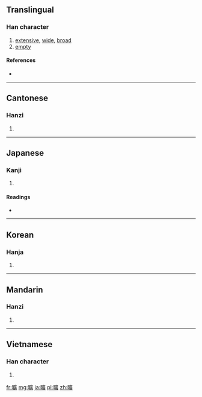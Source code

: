 {{also|旷|昿}}
==Translingual==

===Han character===
{{Han char|rn=72|rad=日|as=15|sn=19|four=6008<sub>6</sub>|canj=日戈廿金 (AITC)}}

# [[extensive]], [[wide]], [[broad]]
# [[empty]]

====References====
* {{Han ref|kx=0501.240|dkj=14245|dj=0871.330|hdz=21539.170|uh=66E0|ud=26336|bh=C36D|bd=50029}}

----

==Cantonese==

===Hanzi===
{{yue-hanzi|jyut=|y=kwong3|sim=旷}}

# {{defn|Cantonese|sort=日15}}

----

==Japanese==

===Kanji===
{{ja-kanji|grade=|rs=日15}}

# {{defn|Japanese|sort=日15}}

====Readings====
* {{ja-readings|on=[[こう]] (kō)|kun=[[あきらか]] (akiraka), [[むなしい]] (munashii)}}

----

==Korean==

===Hanja===
{{ko-hanja|hangeul=광|eumhun=|rv=gwang|mr=kwang|y=kwang}}

# {{defn|Korean|sort=日15}}

----

==Mandarin==

===Hanzi===
{{cmn-hanzi|sim=旷|pin=[[kuàng]] ([[kuang4]])|wg=k'uang<sup>4</sup>}}

# {{defn|Mandarin|sort=日15}}

----

==Vietnamese==

===Han character===
{{vi-hantu|[[khoáng]], [[khoảng]], [[quãng]], [[thoáng]]|rs=日15}}

# {{defn|Vietnamese|sort=日15}}

[[fr:曠]]
[[mg:曠]]
[[ja:曠]]
[[pl:曠]]
[[zh:曠]]